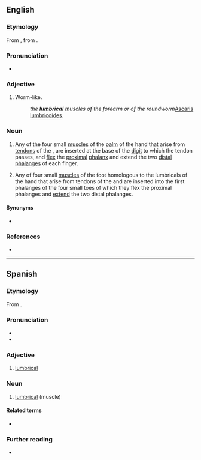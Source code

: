 ==English==

===Etymology===
From {{der|en|NL.|lumbricalis}}, from {{af|la|lumbricus|-alis|t1=intestinal worm, earthworm|pos2=adjectival suffix|t2={{af|en|-al}}|nocat=1}}.

===Pronunciation===
* {{IPA|en|/ˈlʌm.brɪk.əl/}}

===Adjective===
{{en-adj|-}}

# Worm-like.
#: ''the '''lumbrical''' muscles of the forearm or of the roundworm ''[[Ascaris lumbricoides]]''.''

===Noun===
{{wikipedia|lumbricals of the hand}}
{{wikipedia|lumbricals of the foot}}

{{en-noun}}

# {{lb|en|anatomy|muscle}} Any of the four small [[muscles]] of the [[palm]] of the hand that arise from [[tendons]] of the {{w|flexor digitorum profundus}}, are inserted at the base of the [[digit]] to which the tendon passes, and [[flex]] the [[proximal]] [[phalanx]] and extend the two [[distal]] [[phalanges]] of each finger.
# {{lb|en|anatomy|muscle}} Any of four small [[muscles]] of the foot homologous to the lumbricals of the hand that arise from tendons of the {{w|flexor digitorum longus}} and are inserted into the first phalanges of the four small toes of which they flex the proximal phalanges and [[extend]] the two distal phalanges.
{{attn|en|possibly shorten/condense defs}}

====Synonyms====
* {{l|en|lumbricalis}}

===References===
* {{R:Merriam-Webster Online}}

----

==Spanish==

===Etymology===
From {{der|es|la|lumbrīcus|t=earth worm}}.

===Pronunciation===
{{es-IPA}}
* {{rhymes|es|al}}
* {{hyph|es|lum|bri|cal}}

===Adjective===
{{es-adj-old|pl=lumbricales}}

# [[#English|lumbrical]]

===Noun===
{{es-noun|m}}

# {{lb|es|anatomy}} [[#English|lumbrical]] (muscle)

====Related terms====
* {{l|es|lombriz}}

===Further reading===
* {{R:DRAE 2001}}